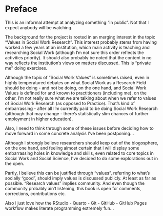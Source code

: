 # Preface {.unnumbered}

This is an informal attempt at analyzing something "in public". Not that I expect anybody will be watching.

The background for the project is rooted in an merging interest in the topic "Values in Social Work Research". This interest probably stems from having worked a few years at an institution, which main activity is teaching and researching Social Work (although I'm not sure this order reflects the activities priority). It should also probably be noted that the content in no way reflects the institution's views on matters discussed. This is "private me" doing exercises.

Although the topic of "Social Work Values" is sometimes raised, even in highly temperatured debates on what Social Work as a Research Field should be doing - and not be doing, on the one hand, and Social Work Values is defined for and known to practitioners (including me), on the other, I'm not really sure what we are talking about when we refer to values of Social Work Research (as opposed to Practice). That's kind of embarrassing - after all I'm currently paid to be doing Social Work Research (although that may change - there's statistically slim chances of further employment in higher education).

Also, I need to think through some of these issues before deciding how to move forward in some concrete analysis I've been postponing...

Although I strongly believe researchers should keep out of the blogosphere, on the one hand, and feeling almost certain that I will display some embarrassing holes in knowledge and skills, even related to core topics in Social Work and Social Science, I've decided to do some explorations out in the open.

Partly, I believe this can be justified through "values", referring to what's socially "good", should imply values is discussed publicly. At least as far as possible. "Research values" implies community. And even though the community probably ain't listening, this book is open for comments, corrections, contributions etc.

Also I just love how the RStudio - Quarto - Git - GitHub - GitHub Pages workflow makes literate programming extremely fun...
